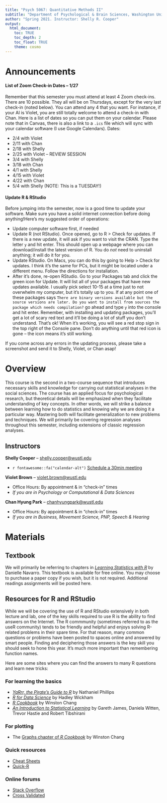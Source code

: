 ```yaml
---
title: "Psych 5067: Quantitative Methods II"
subtitle: "Department of Psychological & Brain Sciences, Washington University in St. Louis"
author: "Spring 2021. Instructor: Shelly R. Cooper"
output: 
  html_document:
    toc: TRUE
    toc_depth: 2
    toc_float: TRUE
    theme: cosmo
---
```


# Announcements

#### **List of Zoom Check-in Dates -- 1/27**

Remember that this semester you must attend at least 4 Zoom check-ins. There are 10 possible. They all will be on Thursdays, except for the very last check-in (noted below). You can attend any 4 that you want. For instance, if your AI is Violet, you are still totally welcome to attend a check-in with Chan. Here is a list of dates so you can put them on your calendar. Please note that in Canvas, there is also a link to a `.ics` file which will sync with your calendar software (I use Google Calendars). Dates:

- 2/4 with Violet
- 2/11 with Chan
- 2/18 with Shelly
- 2/25 with Violet -- REVIEW SESSION
- 3/4 with Shelly
- 3/18 with Chan
- 4/1 with Shelly
- 4/15 with Violet
- 4/22 with Chan
- 5/4 with Shelly (NOTE: This is a TUESDAY!)

#### **Update R & RStudio**

Before jumping into the semester, now is a good time to update your software. Make sure you have a solid internet connection before doing anything!Here's my suggested order of operations:

- Update computer software first, if needed 
- Update R (not RStudio). Once opened, go to R > Check for updates. If there is a new update, it will ask if you want to visit the CRAN. Type the letter `y` and hit enter. This should open up a webpage where you can download/install the latest version of R. You do *not* need to uninstall anything; it will do it for you.
- Update RStudio. On Macs, you can do this by going to Help > Check for updates. I think it's the same for PCs, but it might be located under a different menu. Follow the directions for installation.
- After it's done, re-open RStudio. Go to your Packages tab and click the green icon for Update. It will list all of your packages that have new updates available. I usually pick select 10-15 at a time just to not overwhelm my computer, but it's totally up to you. If at any point one of these packages says `There are binary versions available but the source versions are later. Do you want to install from sources the package which needs compilation?` go ahead and type `y` into the console and hit enter. Remember, with installing and updating packages, you'll get a lot of scary red text and it'll be doing a lot of stuff you don't understand. That's ok! When it's working, you will see a red stop sign in the top right of the Console pane. Don't do anything until that red icon is gone -- the icon means it's still working. 

If you come across any errors in the updating process, please take a screenshot and send it to Shelly, Violet, or Chan asap! 

# Overview

This course is the second in a two-course sequence that introduces necessary skills and knowledge for carrying out statistical analyses in the social sciences. The course has an applied focus for psychological research, but theoretical details will be emphasized when they facilitate understanding of key concepts. In other words, we will strike a balance between learning how to do statistics and knowing why we are doing it a particular way. Mastering both will facilitate generalization to new problems and techniques. We will primarily be covering regression analyses throughout this semester, including extensions of classic regression analyses.

## Instructors

**Shelly Cooper** -- [shelly.cooper@wustl.edu](mailto:shelly.cooper@wustl.edu)

- `r fontawesome::fa("calendar-alt")` [Schedule a 30min meeting](https://calendly.com/shelly-cooper/30min)

**Violet Brown** -- [violet.brown@wustl.edu](mailto:violet.brown@wustl.edu)

- Office Hours: By appointment & in "check-in" times
- *If you are in Psychology or Computational & Data Sciences*

**Chan Hyung Park** -- [chanhyungpark@wustl.edu](mailto:chanhyungpark@wustl.edu)

- Office Hours: By appointment & in "check-in" times
- *If you are in Business, Movement Science, PNP, Speech & Hearing*


# Materials

## Textbook

We will primarily be referring to chapters in [_Learning Statistics with R_](https://learningstatisticswithr-bookdown.netlify.com/index.html) by Danielle Navarro. This textbook is available for free online. You may choose to purchase a paper copy if you wish, but it is not required. Additional readings assignments will be posted here. 


## Resources for R and RStudio

While we will be covering the use of R and RStudio extensively in both lecture and lab, one of the key skills required to use R is the ability to find answers on the Internet. The R commmunity (sometimes referred to as the useR community) tends to be friendly and helpful and enjoys solving R-related problems in their spare time. For that reason, many common questions or problems have been posted to spaces online and answered by smart people. Finding and deciphering those answers is the key skill you should seek to hone this year. It's much more important than remembering function names. 

Here are some sites where you can find the answers to many R questions and learn new tricks:

### For learning the basics
 - [_YaRrr, the Pirate's Guide to R_](https://bookdown.org/ndphillips/YaRrr/) by Nathaniel Phillips
 - [_R for Data Science_](https://r4ds.had.co.nz/) by Hadley Wickham
 - [_R Cookbook_](http://www.cookbook-r.com/) by Winston Chang
 - [_An Introduction to Statistical Learning_](http://www-bcf.usc.edu/~gareth/ISL) by Gareth James, Daniela Witten, Trevor Hastie and Robert Tibshirani

### For plotting

  - The [Graphs chapter of _R Cookbook_](http://www.cookbook-r.com/Graphs/) by Winston Chang
  
### Quick resources

  - [Cheat Sheets](https://www.rstudio.com/resources/cheatsheets) 
  - [Quick-R](https://www.statmethods.net) 
  
### Online forums
  - [Stack Overflow](https://stackoverflow.com) \
  - [Cross Validated](https://stats.stackexchange.com)



